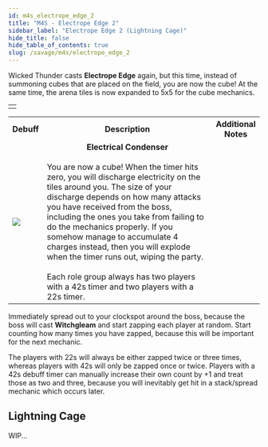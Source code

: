 ```yaml
---
id: m4s_electrope_edge_2
title: "M4S - Electrope Edge 2"
sidebar_label: "Electrope Edge 2 (Lightning Cage)"
hide_title: false
hide_table_of_contents: true
slug: /savage/m4s/electrope_edge_2
---
```



Wicked Thunder casts <strong>Electrope Edge</strong> again, but this time, instead of summoning cubes that are placed on the field, you are now the cube! At the same time, the arena tiles is now expanded to 5x5 for the cube mechanics.

<table width='40%'>
    <tr>
        <td><KittenAsset path='m4s/electrope_edge_2_arena.png' /></td>
    </tr>
</table>

<table width='80%'>
    <tr>
        <th>Debuff</th>
        <th width='70%'>Description</th>
        <th>Additional Notes</th>
    </tr>
    <tr>
        <td><img src={electrical_condenser_icon_hr} /></td>
        <td><center><strong>Electrical Condenser</strong></center><br />You are now a cube! When the timer hits zero, you will discharge electricity on the tiles around you. The size of your discharge depends on how many attacks you have received from the boss, including the ones you take from failing to do the mechanics properly. If you somehow manage to accumulate 4 charges instead, then you will explode when the timer runs out, wiping the party. <br /><br />Each role group always has two players with a 42s timer and two players with a 22s timer.</td>
        <td><KittenAsset path='m4s/electrope_edge_2_partylist.png' /></td>
    </tr>
</table>

Immediately spread out to your clockspot around the boss, because the boss will cast <strong>Witchgleam</strong> and start zapping each player at random. Start counting how many times you have zapped, because this will be important for the next mechanic.

The players with 22s will always be either zapped twice or three times, whereas players with 42s will only be zapped once or twice. Players with a 42s debuff timer can manually increase their own count by +1 and treat those as two and three, because you will inevitably get hit in a stack/spread mechanic which occurs later.

<KittenAsset path='m4s/electrope_edge_2_witchgleam.gif' />


## Lightning Cage

WIP...